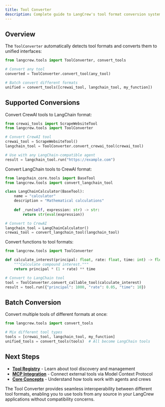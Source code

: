 ```yaml
---
title: Tool Converter
description: Complete guide to LangCrew's tool format conversion system
---
```



## Overview

The `ToolConverter` automatically detects tool formats and converts them to unified interfaces:

```python
from langcrew.tools import ToolConverter, convert_tools

# Convert any tool
converted = ToolConverter.convert_tool(any_tool)

# Batch convert different formats
unified = convert_tools([crewai_tool, langchain_tool, my_function])
```

## Supported Conversions

<Tabs>
<TabItem label="CrewAI to LangChain">

Convert CrewAI tools to LangChain format:

```python
from crewai_tools import ScrapeWebsiteTool
from langcrew.tools import ToolConverter

# Convert CrewAI tool
crewai_tool = ScrapeWebsiteTool()
langchain_tool = ToolConverter.convert_crewai_tool(crewai_tool)

# Use with any LangChain-compatible agent
result = langchain_tool.run("https://example.com")
```

</TabItem>
<TabItem label="LangChain to CrewAI">

Convert LangChain tools to CrewAI format:

```python
from langchain_core.tools import BaseTool
from langcrew.tools import convert_langchain_tool

class LangChainCalculator(BaseTool):
    name = "calculator"
    description = "Mathematical calculations"
    
    def _run(self, expression: str) -> str:
        return str(eval(expression))

# Convert to CrewAI
langchain_tool = LangChainCalculator()
crewai_tool = convert_langchain_tool(langchain_tool)
```

</TabItem>
<TabItem label="Function to Tool">

Convert functions to tool formats:

```python
from langcrew.tools import ToolConverter

def calculate_interest(principal: float, rate: float, time: int) -> float:
    """Calculate compound interest."""
    return principal * (1 + rate) ** time

# Convert to LangChain tool
tool = ToolConverter.convert_callable_tool(calculate_interest)
result = tool.run({"principal": 1000, "rate": 0.05, "time": 10})
```

</TabItem>
</Tabs>

## Batch Conversion

Convert multiple tools of different formats at once:

```python
from langcrew.tools import convert_tools

# Mix different tool types
tools = [crewai_tool, langchain_tool, my_function]
unified_tools = convert_tools(tools)  # All become LangChain tools
```

## Next Steps

- **[Tool Registry](/guides/tools/tool-registry)** - Learn about tool discovery and management
- **[MCP Integration](/guides/tools/tool-mcp)** - Connect external tools via Model Context Protocol
- **[Core Concepts](/concepts/)** - Understand how tools work with agents and crews

The Tool Converter provides seamless interoperability between different tool formats, enabling you to use tools from any source in your LangCrew applications without compatibility concerns.
